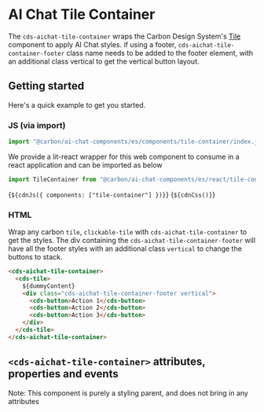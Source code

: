
<Meta of={TileContainerStories} />

# AI Chat Tile Container

The `cds-aichat-tile-container` wraps the Carbon Design System's [Tile](https://web-components.carbondesignsystem.com/?path=/docs/components-tile--overview) component to apply AI Chat styles.
if using a footer, `cds-aichat-tile-container-footer` class name needs to be added to the footer element, with an additional class vertical to get the vertical button layout.

## Getting started

Here's a quick example to get you started.

### JS (via import)

```javascript
import "@carbon/ai-chat-components/es/components/tile-container/index.js";
```

We provide a lit-react wrapper for this web component to consume in a react application and can be imported as below

```javascript
import TileContainer from "@carbon/ai-chat-components/es/react/tile-container.js";
```

<Markdown>{`${cdnJs({ components: ["tile-container"] })}`}</Markdown>
<Markdown>{`${cdnCss()}`}</Markdown>

### HTML

Wrap any carbon `tile`, `clickable-tile` with `cds-aichat-tile-container` to get the styles.
The div containing the `cds-aichat-tile-container-footer` will have all the footer styles with an additional class `vertical` to change the buttons to stack.

```html
<cds-aichat-tile-container>
  <cds-tile>
    ${dummyContent}
    <div class="cds-aichat-tile-container-footer vertical">
      <cds-button>Action 1</cds-button>
      <cds-button>Action 2</cds-button>
      <cds-button>Action 3</cds-button>
    </div>
  </cds-tile>
</cds-aichat-tile-container>
```

## `<cds-aichat-tile-container>` attributes, properties and events

Note: This component is purely a styling parent, and does not bring in any attributes